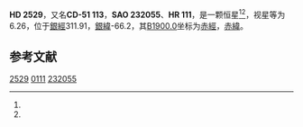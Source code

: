 {{Starbox begin
| name = HD 2529
}}
{{Starbox observe
| epoch = [[J2000.0|J2000.0]]
| constell = {{星座名待查}}<ref name=SIMBAD>{{cite web
 | url=http://simbad.u-strasbg.fr/simbad/sim-id?Ident=HR+111
 | title =Pulsating variable Star
 | publisher=Centre de Données astronomiques de Strasbourg
 | work=SIMBAD
 | accessdate=2012-07-13}}</ref><ref name=DATA>{{cite web
 | url=http://vizier.u-strasbg.fr/viz-bin/VizieR-5?-out.add=.&-source=5050&-corr=PK=HR&-out.max=9999&HR=111
 | title=VizieR Detailed Page
 | accessdate=2012-07-13
 | archive-date=2016-03-05
 | archive-url=https://web.archive.org/web/20160305204859/http://vizier.u-strasbg.fr/viz-bin/VizieR-5?-out.add=.&-source=5050&-corr=PK=HR&-out.max=9999&HR=111
 | dead-url=no
 }}</ref>
| 星官 = 
| ra = {{RA|0|28|43.1}}<ref name=SIMBAD /><ref name=DATA />
| dec = {{DEC|-50|31|58}}<ref name=SIMBAD /><ref name=DATA />
| appmag_v = 6.26<ref name=SIMBAD /><ref name=DATA />
}}
{{Starbox character
| class = K0III<ref name=SIMBAD /><ref name=DATA />
| b-v = 1.09<ref name=SIMBAD /><ref name=DATA />
| u-b = <ref name=SIMBAD /><ref name=DATA />
| r-i = <ref name=SIMBAD /><ref name=DATA />
| variable = 
}}
{{Starbox astrometry
| radial_v = 
| prop_mo_ra = 6
| parallax = 
| p_error = 
}}
{{Starbox catalog
| names =CD-51 113，[[SAO星表|SAO]] 232055，[[HD星表|HD]] 2529，[[HR星表|HR]] 111}}
{{Starbox reference |Simbad=HR+111}}
{{Starbox end}}

'''HD 2529'''，又名'''CD-51 113'''，'''SAO 232055'''、'''HR 111'''，是一颗恒星<ref name=SIMBAD /><ref name=DATA />，视星等为6.26，位于[[銀道座標系|銀經]]311.91，[[銀道座標系|銀緯]]-66.2，其[[B1900.0|B1900.0]]坐标为[[赤經|赤經]]{{RA|0|23|52.8}}，[[赤緯|赤緯]]{{DEC|-51|-66.2|9}}。

== 参考文献 ==
{{reflist}}

{{star-stub}}

[[Category:HD和HDE天體|2529]]
[[Category:HR天體|0111]]
[[Category:SAO天體|232055]]